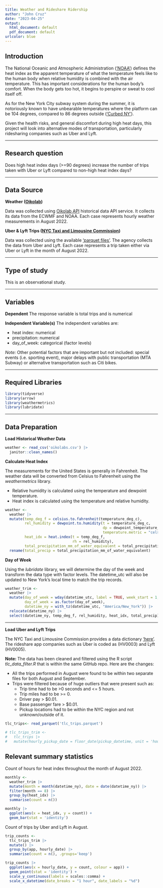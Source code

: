 ```yaml
---
title: Weather and Rideshare Ridership
author: "John Cruz"
date: "2023-04-25"
output: 
  html_document: default
  pdf_document: default
urlcolor: blue
---
```


## Introduction

The National Oceanic and Atmospheric Administration (['NOAA'](https://www.weather.gov/ama/heatindex#:~:text=The%20heat%20index%2C%20also%20known,sweat%20to%20cool%20itself%20off.)) defines the heat index as the apparent temperature of what the temperature feels like to the human body when relative humidity is combined with the air temperature. This has important considerations for the human body's comfort.  When the body gets too hot, it begins to perspire or sweat to cool itself off.

As for the New York City subway system during the summer, it is notoriously known to have unbearable temperatures where the platform can be 104 degrees, compared to 86 degrees outside (['Curbed NY'](https://ny.curbed.com/2018/8/10/17674900/nyc-subway-summer-heat-temperatures)). 

Given the health risks, and general discomfort during high heat days, this project will look into alternative modes of transportation, particularly ridesharing companies such as Uber and Lyft. 

---

## Research question 

Does high heat index days (>=90 degrees) increase the number of trips taken with Uber or Lyft compared to non-high heat index days? 

---

## Data Source 

**Weather ([Oikolab](https://oikolab.com/))** 

Data was collected using [Oikolab API](https://docs.oikolab.com/#2-weather-data-weather) historical data API service. It collects its data from the ECWMF and NOAA. Each case represents hourly weather measurements in August 2022.

**Uber & Lyft Trips ([NYC Taxi and Limousine Commission](https://www.nyc.gov/site/tlc/index.page))**

Data was collected using the available ['parquet files'](https://www.nyc.gov/site/tlc/about/tlc-trip-record-data.page). The agency collects the data from Uber and Lyft. Each case represents a trip taken either via Uber or Lyft in the month of August 2022.

---

## Type of study 

This is an observational study. 

---

## Variables

**Dependent**
The response variable is total trips and is numerical

**Independent Variable(s)**
The independent variables are:

- heat index: numerical
- precipitation: numerical
- day_of_week: categorical (factor levels)

*Note:* Other potential factors that are important but not included: special events (i.e. sporting event), major delays with public transportation (MTA Subway) or alternative transportation such as Citi bikes. 

---

## Required Libraries

```r
library(tidyverse)
library(arrow)
library(weathermetrics)
library(lubridate)
```

---

## Data Preparation

**Load Historical Weather Data**
```r
weather <- read_csv('oikolabs.csv') |> 
  janitor::clean_names()
```

**Calculate Heat Index**

The measurements for the United States is generally in Fahrenheit. The weather data will be converted from Celsius to Fahrenheit using the *weathermetrics* library. 

- Relative humidity is calculated using the temperature and dewpoint temperature.
- Heat index is calculated using the temperature and relative humidity. 

```r
weather <- 
  weather |> 
  mutate(temp_deg_f = celsius.to.fahrenheit(temperature_deg_c),
         rel_humidity = dewpoint.to.humidity(t = temperature_deg_c, 
                                             dp = dewpoint_temperature_deg_c, 
                                             temperature.metric = "celsius"),
         heat_idx = heat.index(t = temp_deg_f, 
                               rh = rel_humidity),
         total_precipitation_mm_of_water_equivalent = total_precipitation_mm_of_water_equivalent / 25.4) |> 
  rename(total_precip = total_precipitation_mm_of_water_equivalent)
```

**Day of Week**

Using the *lubridate* library, we will determine the day of the week and transform the data type with factor levels. The datetime_utc will also be updated to New York's local time to match the trip records.

```r
weather_trim <-
  weather |> 
  mutate(day_of_week = wday(datetime_utc, label = TRUE, week_start = 1, abbr = FALSE),
         day_of_week = as.factor(day_of_week),
         datetime_ny = with_tz(datetime_utc, "America/New_York")) |>
  relocate(datetime_ny) |> 
  select(datetime_ny, temp_deg_f, rel_humidity, heat_idx, total_precip)
```

---

**Load Uber and Lyft Trips**

The NYC Taxi and Limousine Commission provides a data dictionary ['here'](https://www.nyc.gov/assets/tlc/downloads/pdf/data_dictionary_trip_records_hvfhs.pdf). The rideshare app companies such as Uber is coded as (HV0003) and Lyft (HV0005). 

**Note: ** The data has been cleaned and filtered using the R script *tlc_data_filter.R* that is within the same GitHub repo. Here are the changes:

- All the trips performed in August were found to be within two separate files for both August and September.
- Trips were filtered because of huge outliers that were present such as:
  - Trip time had to be >0 seconds and <= 5 hours. 
  - Trip miles had to be >= 0.
  - Driver pay > $0.01.
  - Base passenger fare > $0.01.
  - Pickup locations had to be within the NYC region and not unknown/outside of it.

```r
tlc_trips<- read_parquet('tlc_trips.parquet')
  
# tlc_trips_trim <-
#   tlc_trips |> 
#   mutate(hourly_pickup_date = floor_date(pickup_datetime, unit = 'hour'))
```







## Relevant summary statistics 

Count of hours for heat index throughout the month of August 2022.
```r
monthly <-
  weather_trim |> 
  mutate(month = month(datetime_ny), date = date(datetime_ny)) |> 
  filter(month == 8) |> 
  group_by(heat_idx) |> 
  summarise(count = n())

monthly |> 
  ggplot(aes(x = heat_idx, y = count)) +
  geom_bar(stat = 'identity')
```
Count of trips by Uber and Lyft in August. 
```r
trip_counts <- 
  tlc_trips_trim |> 
  mutate() |> 
  group_by(app, hourly_date) |> 
  summarise(count = n(), .groups='keep')

trip_counts |> 
  ggplot(aes(x = hourly_date, y = count, colour = app)) + 
  geom_point(stat = 'identity') +
  scale_y_continuous(labels = scales::comma) +
  scale_x_datetime(date_breaks = "1 hour", date_labels = "%d")
```


```r

```